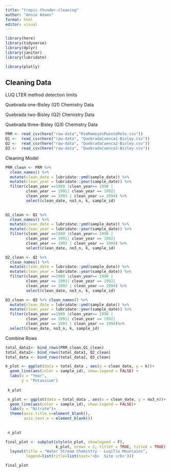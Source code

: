 ```yaml
---
title: "tropic-thunder-cleaning"
author: "Annie Adams"
format: html
editor: visual
---
```


```r
library(here)
library(tidyverse)
library(dplyr)
library(janitor)
library(lubridate)

library(plotly)
```

## Cleaning Data

LUQ LTER method detection limits

Quebrada one-Bisley (Q1) Chemistry Data

Quebrada two-Bisley (Q2) Chemistry Data

Quebrada three-Bisley (Q3) Chemistry Data

```r
PRM <- read_csv(here("raw-data","RioMameyesPuenteRoto.csv"))
Q1 <-  read_csv(here("raw-data", "QuebradaCuenca1-Bisley.csv"))
Q2 <-  read_csv(here("raw-data", "QuebradaCuenca2-Bisley.csv"))
Q3 <-  read_csv(here("raw-data", "QuebradaCuenca3-Bisley.csv"))

```

Cleaning Model

```r
PRM_clean <- PRM %>%
  clean_names() %>% 
  mutate(clean_date = lubridate::ymd(sample_date)) %>% 
  mutate(clean_year = lubridate::year(sample_date)) %>% 
  filter(clean_year ==1989 |clean_year== 1990 |
         clean_year == 1991| clean_year == 1992|
         clean_year == 1993 | clean_year == 1994) %>% 
         select(clean_date, no3_n, k, sample_id)
  

Q1_clean <- Q1 %>%
  clean_names() %>% 
  mutate(clean_date = lubridate::ymd(sample_date)) %>% 
  mutate(clean_year = lubridate::year(sample_date)) %>% 
  filter(clean_year ==1989 |clean_year== 1990 |
         clean_year == 1991| clean_year == 1992|
         clean_year == 1993 | clean_year == 1994) %>% 
         select(clean_date, no3_n, k, sample_id) 

Q2_clean <- Q2 %>%
  clean_names() %>% 
  mutate(clean_date = lubridate::ymd(sample_date)) %>% 
  mutate(clean_year = lubridate::year(sample_date)) %>% 
  filter(clean_year ==1989 |clean_year== 1990 |
         clean_year == 1991| clean_year == 1992|
         clean_year == 1993 | clean_year == 1994) %>% 
         select(clean_date, no3_n, k, sample_id)

Q3_clean <- Q3 %>% clean_names() %>% 
  mutate(clean_date = lubridate::ymd(sample_date)) %>% 
  mutate(clean_year = lubridate::year(sample_date)) %>% 
  filter(clean_year ==1989 |clean_year== 1990 |
         clean_year == 1991| clean_year == 1992|
         clean_year == 1993 | clean_year == 1994)%>% 
  select(clean_date, no3_n, k, sample_id)
```

Combine Rows

```r
total_data1<- bind_rows(PRM_clean,Q1_clean)
total_data2<- bind_rows(total_data1, Q2_clean)
total_data <- bind_rows(total_data2, Q3_clean)
```

```r
k_plot <- ggplot(data = total_data , aes(x = clean_date, y = k))+
  geom_line(aes(color = sample_id), show.legend = FALSE) +
  labs(x = "Year",
       y = "Potassium")
 
 k_plot
```

```r
 n_plot <- ggplot(data = total_data , aes(x = clean_date, y = no3_n))+
  geom_line(aes(color = sample_id), show.legend = FALSE)+
  labs(y = "Nitrate")+
  theme(axis.title.x=element_blank(),
        axis.text.x = element_blank())
  
 
 n_plot
```

```r
final_plot <- subplot(style(n_plot, showlegend = F),
                      k_plot, nrows = 2, titleY = TRUE, titleX = TRUE)  %>% 
  layout(title = "Water Stream Chemistry - Luqillo Mountains",
         legend=list(title=list(text='<b>  Site </b>')))

final_plot
```

